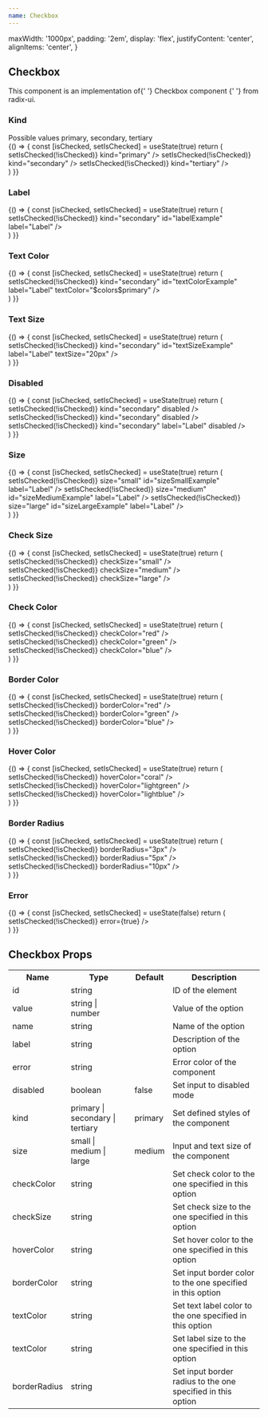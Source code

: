 ```yaml
---
name: Checkbox
---
```



  maxWidth: '1000px',
  padding: '2em',
  display: 'flex',
  justifyContent: 'center',
  alignItems: 'center',
}

<div />
<div>
  <H2 font="secondary">Checkbox</H2>
</div>

<Paragraph4>
  This component is an implementation of{' '}
  <Link
    href="https://www.radix-ui.com/docs/primitives/components/checkbox"
    target="_blank"
    rel="noopener noreferrer"
  >
    Checkbox component
  </Link>{' '}
  from radix-ui.
</Paragraph4>

<div>
  <H3 font="secondary">Kind</H3>
</div>

<div>
  <Paragraph4>Possible values primary, secondary, tertiary</Paragraph4>
</div>

<Playground>
  {() => {
    const [isChecked, setIsChecked] = useState(true)
    return (
      <div style={styles}>
        <Checkbox
          checked={isChecked}
          onClick={() => setIsChecked(!isChecked)}
          kind="primary"
        />
        <Checkbox
          checked={isChecked}
          onClick={() => setIsChecked(!isChecked)}
          kind="secondary"
        />
        <Checkbox
          checked={isChecked}
          onClick={() => setIsChecked(!isChecked)}
          kind="tertiary"
        />
      </div>
    )
  }}
</Playground>

<div>
  <H3 font="secondary">Label</H3>
</div>

<Playground>
  {() => {
    const [isChecked, setIsChecked] = useState(true)
    return (
      <div style={styles}>
        <Checkbox
          checked={isChecked}
          onClick={() => setIsChecked(!isChecked)}
          kind="secondary"
          id="labelExample"
          label="Label"
        />
      </div>
    )
  }}
</Playground>

<div>
  <H3 font="secondary">Text Color</H3>
</div>

<Playground>
  {() => {
    const [isChecked, setIsChecked] = useState(true)
    return (
      <div style={styles}>
        <Checkbox
          checked={isChecked}
          onClick={() => setIsChecked(!isChecked)}
          kind="secondary"
          id="textColorExample"
          label="Label"
          textColor="$colors$primary"
        />
      </div>
    )
  }}
</Playground>

<div>
  <H3 font="secondary">Text Size</H3>
</div>

<Playground>
  {() => {
    const [isChecked, setIsChecked] = useState(true)
    return (
      <div style={styles}>
        <Checkbox
          checked={isChecked}
          onClick={() => setIsChecked(!isChecked)}
          kind="secondary"
          id="textSizeExample"
          label="Label"
          textSize="20px"
        />
      </div>
    )
  }}
</Playground>

<div>
  <H3 font="secondary">Disabled</H3>
</div>

<Playground>
  {() => {
    const [isChecked, setIsChecked] = useState(true)
    return (
      <div style={styles}>
        <Checkbox
          id="unCheckExample"
          checked={isChecked}
          onClick={() => setIsChecked(!isChecked)}
          kind="secondary"
          disabled
        />
        <Checkbox
          id="checkedExample"
          checked={!isChecked}
          onClick={() => setIsChecked(!isChecked)}
          kind="secondary"
          disabled
        />
        <Checkbox
          id="labelUcheckedExample"
          checked={isChecked}
          onClick={() => setIsChecked(!isChecked)}
          kind="secondary"
          label="Label"
          disabled
        />
      </div>
    )
  }}
</Playground>

<div>
  <H3 font="secondary">Size</H3>
</div>

<Playground>
  {() => {
    const [isChecked, setIsChecked] = useState(true)
    return (
      <div style={styles}>
        <Checkbox
          checked={isChecked}
          onClick={() => setIsChecked(!isChecked)}
          size="small"
          id="sizeSmallExample"
          label="Label"
        />
        <Checkbox
          checked={isChecked}
          onClick={() => setIsChecked(!isChecked)}
          size="medium"
          id="sizeMediumExample"
          label="Label"
        />
        <Checkbox
          checked={isChecked}
          onClick={() => setIsChecked(!isChecked)}
          size="large"
          id="sizeLargeExample"
          label="Label"
        />
      </div>
    )
  }}
</Playground>

<div>
  <H3 font="secondary">Check Size</H3>
</div>

<Playground>
  {() => {
    const [isChecked, setIsChecked] = useState(true)
    return (
      <div style={styles}>
        <Checkbox
          checked={isChecked}
          onClick={() => setIsChecked(!isChecked)}
          checkSize="small"
        />
        <Checkbox
          checked={isChecked}
          onClick={() => setIsChecked(!isChecked)}
          checkSize="medium"
        />
        <Checkbox
          checked={isChecked}
          onClick={() => setIsChecked(!isChecked)}
          checkSize="large"
        />
      </div>
    )
  }}
</Playground>

<div>
  <H3 font="secondary">Check Color</H3>
</div>

<Playground>
  {() => {
    const [isChecked, setIsChecked] = useState(true)
    return (
      <div style={styles}>
        <Checkbox
          checked={isChecked}
          onClick={() => setIsChecked(!isChecked)}
          checkColor="red"
        />
        <Checkbox
          checked={isChecked}
          onClick={() => setIsChecked(!isChecked)}
          checkColor="green"
        />
        <Checkbox
          checked={isChecked}
          onClick={() => setIsChecked(!isChecked)}
          checkColor="blue"
        />
      </div>
    )
  }}
</Playground>

<div>
  <H3 font="secondary">Border Color</H3>
</div>

<Playground>
  {() => {
    const [isChecked, setIsChecked] = useState(true)
    return (
      <div style={styles}>
        <Checkbox
          checked={isChecked}
          onClick={() => setIsChecked(!isChecked)}
          borderColor="red"
        />
        <Checkbox
          checked={isChecked}
          onClick={() => setIsChecked(!isChecked)}
          borderColor="green"
        />
        <Checkbox
          checked={isChecked}
          onClick={() => setIsChecked(!isChecked)}
          borderColor="blue"
        />
      </div>
    )
  }}
</Playground>

<div>
  <H3 font="secondary">Hover Color</H3>
</div>

<Playground>
  {() => {
    const [isChecked, setIsChecked] = useState(true)
    return (
      <div style={styles}>
        <Checkbox
          checked={isChecked}
          onClick={() => setIsChecked(!isChecked)}
          hoverColor="coral"
        />
        <Checkbox
          checked={isChecked}
          onClick={() => setIsChecked(!isChecked)}
          hoverColor="lightgreen"
        />
        <Checkbox
          checked={isChecked}
          onClick={() => setIsChecked(!isChecked)}
          hoverColor="lightblue"
        />
      </div>
    )
  }}
</Playground>

<div>
  <H3 font="secondary">Border Radius</H3>
</div>

<Playground>
  {() => {
    const [isChecked, setIsChecked] = useState(true)
    return (
      <div style={styles}>
        <Checkbox
          checked={isChecked}
          onClick={() => setIsChecked(!isChecked)}
          borderRadius="3px"
        />
        <Checkbox
          checked={isChecked}
          onClick={() => setIsChecked(!isChecked)}
          borderRadius="5px"
        />
        <Checkbox
          checked={isChecked}
          onClick={() => setIsChecked(!isChecked)}
          borderRadius="10px"
        />
      </div>
    )
  }}
</Playground>

<div>
  <H3 font="secondary">Error</H3>
</div>

<Playground>
  {() => {
    const [isChecked, setIsChecked] = useState(false)
    return (
      <div style={styles}>
        <Checkbox
          checked={isChecked}
          onClick={() => setIsChecked(!isChecked)}
          error={true}
        />
      </div>
    )
  }}
</Playground>

<h2>Checkbox Props</h2>
<table>
  <tr>
    <th>Name</th>
    <th>Type</th>
    <th>Default</th>
    <th>Description</th>
  </tr>
  <tr>
    <td>id</td>
    <td>string</td>
    <td></td>
    <td>ID of the element</td>
  </tr>
  <tr>
    <td>value</td>
    <td>string | number</td>
    <td></td>
    <td>Value of the option</td>
  </tr>
  <tr>
    <td>name</td>
    <td>string</td>
    <td></td>
    <td>Name of the option</td>
  </tr>
  <tr>
    <td>label</td>
    <td>string</td>
    <td></td>
    <td>Description of the option</td>
  </tr>
  <tr>
    <td>error</td>
    <td>string</td>
    <td></td>
    <td>Error color of the component</td>
  </tr>
  <tr>
    <td>disabled</td>
    <td>boolean</td>
    <td>false</td>
    <td>Set input to disabled mode</td>
  </tr>
  <tr>
    <td>kind</td>
    <td>primary | secondary | tertiary</td>
    <td>primary</td>
    <td>Set defined styles of the component</td>
  </tr>
  <tr>
    <td>size</td>
    <td>small | medium | large</td>
    <td>medium</td>
    <td>Input and text size of the component</td>
  </tr>
  <tr>
    <td>checkColor</td>
    <td>string</td>
    <td></td>
    <td>Set check color to the one specified in this option</td>
  </tr>
  <tr>
    <td>checkSize</td>
    <td>string</td>
    <td></td>
    <td>Set check size to the one specified in this option</td>
  </tr>
  <tr>
    <td>hoverColor</td>
    <td>string</td>
    <td></td>
    <td>Set hover color to the one specified in this option</td>
  </tr>
  <tr>
    <td>borderColor</td>
    <td>string</td>
    <td></td>
    <td>Set input border color to the one specified in this option</td>
  </tr>
  <tr>
    <td>textColor</td>
    <td>string</td>
    <td></td>
    <td>Set text label color to the one specified in this option</td>
  </tr>
  <tr>
    <td>textColor</td>
    <td>string</td>
    <td></td>
    <td>Set label size to the one specified in this option</td>
  </tr>
  <tr>
    <td>borderRadius</td>
    <td>string</td>
    <td></td>
    <td>Set input border radius to the one specified in this option</td>
  </tr>
</table>
